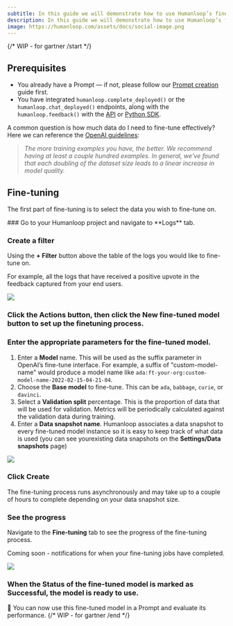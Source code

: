 ```yaml
---
subtitle: In this guide we will demonstrate how to use Humanloop’s fine-tuning workflow to produce improved models leveraging your user feedback data.
description: In this guide we will demonstrate how to use Humanloop’s fine-tuning workflow to produce improved models leveraging your user feedback data.
image: https://humanloop.com/assets/docs/social-image.png
---
```


{/* WIP - for gartner /start */}

<Markdown src="../../../snippets/paid-feature.mdx" />

## Prerequisites

- You already have a Prompt — if not, please follow our [Prompt creation](/docs/v5/guides/create-prompt) guide first.
- You have integrated `humanloop.complete_deployed()` or the `humanloop.chat_deployed()` endpoints, along with the `humanloop.feedback()` with the [API](https://www.postman.com/humanloop/workspace/humanloop) or [Python SDK](./generate-and-log-with-the-sdk).

<Note>

A common question is how much data do I need to fine-tune effectively? Here we
can reference the [OpenAI
guidelines](https://beta.openai.com/docs/v5/guides/fine-tuning):

> _The more training examples you have, the better. We recommend having at least a couple hundred examples. In general, we've found that each doubling of the dataset size leads to a linear increase in model quality._

</Note>

## Fine-tuning

The first part of fine-tuning is to select the data you wish to fine-tune on.

<Steps>
### Go to your Humanloop project and navigate to **Logs** tab.

### Create a **filter**

Using the **+ Filter** button above the table of the logs you would like to fine-tune on.

For example, all the logs that have received a positive upvote in the feedback captured from your end users.

<img src="../../../assets/images/213dceb-image.png" />

### Click the **Actions** button, then click the **New fine-tuned model** button to set up the finetuning process.

### Enter the appropriate parameters for the fine-tuned model.

1.  Enter a **Model** name. This will be used as the suffix parameter in OpenAI’s fine-tune interface. For example, a suffix of "custom-model-name" would produce a model name like `ada:ft-your-org:custom-model-name-2022-02-15-04-21-04`.
2.  Choose the **Base model** to fine-tune. This can be `ada`, `babbage`, `curie`, or `davinci`.
3.  Select a **Validation split** percentage. This is the proportion of data that will be used for validation. Metrics will be periodically calculated against the validation data during training.
4.  Enter a **Data snapshot name**. Humanloop associates a data snapshot to every fine-tuned model instance so it is easy to keep track of what data is used (you can see yourexisting data snapshots on the **Settings/Data snapshots** page)

<img src="../../../assets/images/ImIvIfAMw43YxyqXNIZa_image.png" />

### Click **Create**

The fine-tuning process runs asynchronously and may take up to a couple of hours to complete depending on your data snapshot size.

### See the progress

Navigate to the **Fine-tuning** tab to see the progress of the fine-tuning process.

Coming soon - notifications for when your fine-tuning jobs have completed.

<img src="../../../assets/images/j1PUv71nVzaTodi7P2Ig_image.png" />

### When the **Status** of the fine-tuned model is marked as **Successful**, the model is ready to use.

</Steps>

🎉 You can now use this fine-tuned model in a Prompt and evaluate its performance.
{/* WIP - for gartner /end */}
